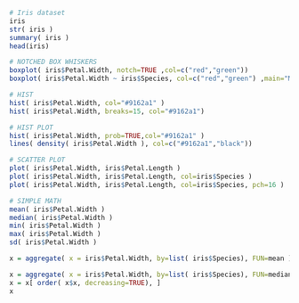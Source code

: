 ```{r}
# Iris dataset
iris
str( iris ) 
summary( iris ) 
head(iris)
```


```{r}
# NOTCHED BOX WHISKERS
boxplot( iris$Petal.Width, notch=TRUE ,col=c("red","green")) 
boxplot( iris$Petal.Width ~ iris$Species, col=c("red","green") ,main="My Name is Qudrath Ullah Khan" ) 
```


```{r}
# HIST
hist( iris$Petal.Width, col="#9162a1" ) 
hist( iris$Petal.Width, breaks=15, col="#9162a1") 
```


```{r}
# HIST PLOT
hist( iris$Petal.Width, prob=TRUE,col="#9162a1" ) 
lines( density( iris$Petal.Width ), col=c("#9162a1","black")) 
```


```{r}
# SCATTER PLOT
plot( iris$Petal.Width, iris$Petal.Length ) 
plot( iris$Petal.Width, iris$Petal.Length, col=iris$Species ) 
plot( iris$Petal.Width, iris$Petal.Length, col=iris$Species, pch=16 ) 
```


```{r}
# SIMPLE MATH
mean( iris$Petal.Width ) 
median( iris$Petal.Width ) 
min( iris$Petal.Width ) 
max( iris$Petal.Width ) 
sd( iris$Petal.Width ) 

x = aggregate( x = iris$Petal.Width, by=list( iris$Species), FUN=mean ) 

x = aggregate( x = iris$Petal.Width, by=list( iris$Species), FUN=median ) 
x = x[ order( x$x, decreasing=TRUE), ] 
x
```

